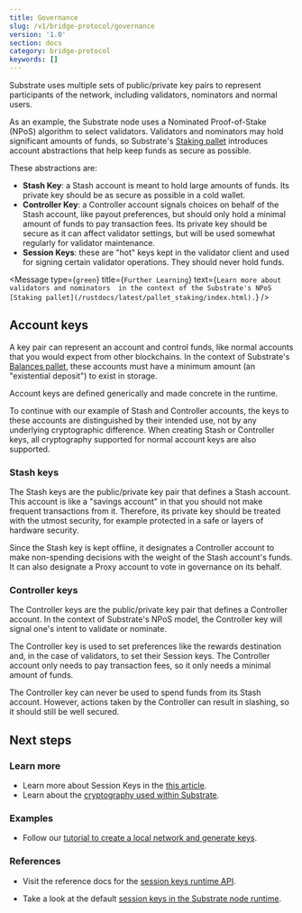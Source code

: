 ```yaml
---
title: Governance
slug: /v1/bridge-protocol/governance
version: '1.0'
section: docs
category: bridge-protocol
keywords: []
---
```


Substrate uses multiple sets of public/private key pairs to represent participants of the network,
including validators, nominators and normal users.

As an example, the Substrate node uses a Nominated Proof-of-Stake (NPoS) algorithm to select
validators. Validators and nominators may hold significant amounts of funds, so Substrate's [Staking
pallet](/v3/runtime/frame#staking) introduces account abstractions that help keep funds as secure as possible.

These abstractions are:

- **Stash Key**: a Stash account is meant to hold large amounts of funds. Its private key should be
  as secure as possible in a cold wallet.
- **Controller Key**: a Controller account signals choices on behalf of the Stash account, like
  payout preferences, but should only hold a minimal amount of funds to pay transaction fees. Its
  private key should be secure as it can affect validator settings, but will be used somewhat
  regularly for validator maintenance.
- **Session Keys**: these are "hot" keys kept in the validator client and used for signing
  certain validator operations. They should never hold funds.

<Message
  type={`green`}
  title={`Further Learning`}
  text={`Learn more about validators and nominators 
  in the context of the Substrate's NPoS [Staking pallet](/rustdocs/latest/pallet_staking/index.html).`}
/>

## Account keys

A key pair can represent an account and control funds, like normal accounts that you would expect
from other blockchains. In the context of Substrate's
[Balances pallet](/rustdocs/latest/pallet_balances/index.html), these accounts
must have a minimum amount (an "existential deposit") to exist in storage.

Account keys are defined generically and made concrete in the runtime.

To continue with our example of Stash and Controller accounts, the keys to these accounts are
distinguished by their intended use, not by any underlying cryptographic difference. When creating
Stash or Controller keys, all cryptography supported for normal account keys are also supported.

### Stash keys

The Stash keys are the public/private key pair that defines a Stash account. This account is like a
"savings account" in that you should not make frequent transactions from it. Therefore, its private
key should be treated with the utmost security, for example protected in a safe or layers of
hardware security.

Since the Stash key is kept offline, it designates a Controller account to make non-spending
decisions with the weight of the Stash account's funds. It can also designate a Proxy account to
vote in governance on its behalf.

### Controller keys

The Controller keys are the public/private key pair that defines a Controller account. In the
context of Substrate's NPoS model, the Controller key will signal one's intent to validate or
nominate.

The Controller key is used to set preferences like the rewards destination and, in the case of
validators, to set their Session keys. The Controller account only needs to pay transaction fees, so
it only needs a minimal amount of funds.

The Controller key can never be used to spend funds from its Stash account. However, actions taken
by the Controller can result in slashing, so it should still be well secured.

## Next steps

### Learn more

- Learn more about Session Keys in the [this article](/v3/concepts/session-keys).
- Learn about the [cryptography used within Substrate](/v3/advanced/cryptography).

### Examples

- Follow our
  [tutorial to create a local network and generate keys](/tutorials/v3/private-network).

### References

- Visit the reference docs for the
  [session keys runtime API](/rustdocs/latest/sp_session/trait.SessionKeys.html).

- Take a look at the default
  [session keys in the Substrate node runtime](/rustdocs/latest/node_runtime/struct.SessionKeys.html).
